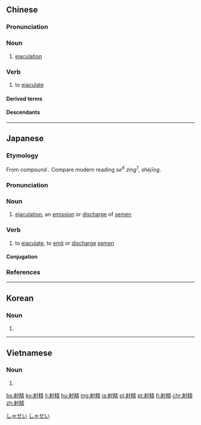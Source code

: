 ==Chinese==
{{zh-forms}}
{{wikipedia|lang=zh}}

===Pronunciation===
{{zh-pron
|m=shèjīng
|c=se6 zing1
|cat=n,v
}}

===Noun===
{{zh-noun}}

# [[ejaculation]]

===Verb===
{{zh-verb}}

# to [[ejaculate]]

====Derived terms====
{{zh-der|未熟射精}}

====Descendants====
{{CJKV|射精|しゃせい|사정|xuất tinh}}

{{zh-cat|Physiology}}

----

==Japanese==
{{wikipedia|lang=ja}}
{{ja-kanjitab|しゃ|せい|yomi=on}}

===Etymology===
From {{etyl|ltc|ja|sort=しゃせい}} compound {{m|zh|射精|tr=zyæ<sup>H</sup> tsjeng|lit=emit, discharge, shoot+ semen}}.  Compare modern {{etyl|yue|-}} reading ''se<sup>6</sup> zing<sup>1</sup>'', {{etyl|cmn|-}} ''shèjīng''.

===Pronunciation===
{{ja-pron|yomi=kanon|しゃせい|acc=0|acc_ref=DJR}}

===Noun===
{{ja-noun|しゃせい}}

# [[ejaculation]], an [[emission]] or [[discharge]] of [[semen]]

===Verb===
{{ja-verb-suru|しゃせい}}

# to [[ejaculate]], to [[emit]] or [[discharge]] [[semen]]

====Conjugation====
{{ja-suru|射精|しゃせい|shasei}}

===References===
<references/>

[[Category:ja:Physiology|しゃせい]]
[[Category:ja:Sex|しゃせい]]

----

==Korean==
{{ko-hanjatab}}

===Noun===
{{ko-noun|hangeul=사정}}

# {{hanja form of|사정|[[ejaculation]]}}

----

==Vietnamese==
{{vi-hantutab}}

===Noun===
{{vi-hantu}}

# {{han tu form of|xuất tinh|[[ejaculation]]}}

[[bs:射精]]
[[ko:射精]]
[[li:射精]]
[[hu:射精]]
[[mg:射精]]
[[ja:射精]]
[[pl:射精]]
[[pt:射精]]
[[fi:射精]]
[[chr:射精]]
[[zh:射精]]